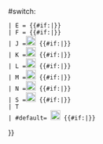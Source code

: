 {{{{{|safesubst:}}}#switch:{{{1}}}
 | E ={{color box|{{MUNI color|{{{1|E}}}}}}}&nbsp;{{#if:{{{showtext|}}}|{{MUNI lines|{{{1|E}}}}}}}
 | F ={{color box|{{MUNI color|{{{1|F}}}}}}}&nbsp;{{#if:{{{showtext|}}}|{{MUNI lines|{{{1|F}}}}}}}
 | J =[[File:J Church logo.svg|20px|alt=|link=旧金山轻轨J线]]&nbsp;{{#if:{{{showtext|}}}|{{MUNI lines|{{{1|T}}}}}}}
 | K =[[File:K Ingleside logo.svg|20px|alt=|link=旧金山轻轨K线]]&nbsp;{{#if:{{{showtext|}}}|{{MUNI lines|{{{1|T}}}}}}}
 | L =[[File:L Taraval logo.svg|20px|alt=|link=旧金山轻轨L线]]&nbsp;{{#if:{{{showtext|}}}|{{MUNI lines|{{{1|T}}}}}}}
 | M =[[File:M Ocean View logo.svg|20px|alt=|link=旧金山轻轨M线]]&nbsp;{{#if:{{{showtext|}}}|{{MUNI lines|{{{1|T}}}}}}}
 | N =[[File:N Judah logo.svg|20px|alt=|link=旧金山轻轨N线]]&nbsp;{{#if:{{{showtext|}}}|{{MUNI lines|{{{1|T}}}}}}}
 | S =[[File:S Shuttle logo.svg|20px|alt=|link=旧金山轻轨S线]]&nbsp;{{#if:{{{showtext|}}}|{{MUNI lines|{{{1|T}}}}}}}
 | T
 | #default= [[File:T Third Street logo.svg|20px|alt=|link=旧金山轻轨T线]]&nbsp;{{#if:{{{showtext|}}}|{{MUNI lines|{{{1|T}}}}}}}
}}<noinclude>
[[Category:舊金山輕軌模板|{{PAGENAME}}]]

{{documentation|content=目的：製作[[舊金山輕軌]]系統路線圖示
*<code><nowiki>{{MUNI icon|F}}</nowiki></code>產生{{MUNI icon|F}}
*<code><nowiki>{{MUNI icon|J}}</nowiki></code>產生{{MUNI icon|J}}
*<code><nowiki>{{MUNI icon|K}}</nowiki></code>產生{{MUNI icon|K}}
*<code><nowiki>{{MUNI icon|L}}</nowiki></code>產生{{MUNI icon|L}}
*<code><nowiki>{{MUNI icon|M}}</nowiki></code>產生{{MUNI icon|M}}
*<code><nowiki>{{MUNI icon|N}}</nowiki></code>產生{{MUNI icon|N}}
*<code><nowiki>{{MUNI icon|S}}</nowiki></code>產生{{MUNI icon|S}}
*<code><nowiki>{{MUNI icon|T}}</nowiki></code>產生{{MUNI icon|T}}

*<code><nowiki>{{MUNI icon|F|showtext=yes}}</nowiki></code>產生{{MUNI icon|F|showtext=yes}}
*<code><nowiki>{{MUNI icon|J|showtext=yes}}</nowiki></code>產生{{MUNI icon|J|showtext=yes}}
*<code><nowiki>{{MUNI icon|K|showtext=yes}}</nowiki></code>產生{{MUNI icon|K|showtext=yes}}
*<code><nowiki>{{MUNI icon|L|showtext=yes}}</nowiki></code>產生{{MUNI icon|L|showtext=yes}}
*<code><nowiki>{{MUNI icon|M|showtext=yes}}</nowiki></code>產生{{MUNI icon|M|showtext=yes}}
*<code><nowiki>{{MUNI icon|N|showtext=yes}}</nowiki></code>產生{{MUNI icon|N|showtext=yes}}
*<code><nowiki>{{MUNI icon|S|showtext=yes}}</nowiki></code>產生{{MUNI icon|S|showtext=yes}}
*<code><nowiki>{{MUNI icon|T|showtext=yes}}</nowiki></code>產生{{MUNI icon|T|showtext=yes}}
}}</noinclude>